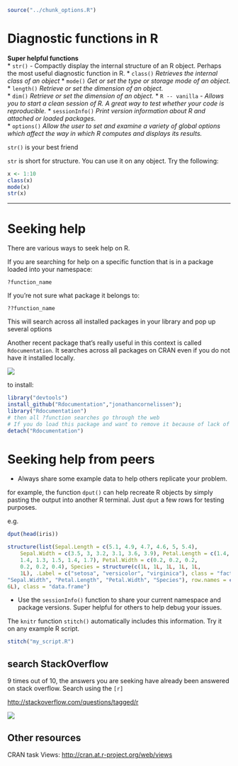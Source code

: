 ```r
source("../chunk_options.R")
```

# Diagnostic functions in R

**Super helpful functions**  
* `str()` - Compactly display the internal structure of an R object. Perhaps the most useful diagnostic function in R.
* `class()` *Retrieves the internal class of an object*
* `mode()` *Get or set the type or storage mode of an object.*
* `length()` *Retrieve or set the dimension of an object.*  
* `dim()` *Retrieve or set the dimension of an object.*
* `R -- vanilla` - *Allows you to start a clean session of R. A great way to test whether your code is reproducible.*
* `sessionInfo()` *Print version information about R and attached or loaded packages.*  
* `options()` *Allow the user to set and examine a variety of global options which affect the way in which R computes and displays its results.*

`str()` is your best friend

`str` is short for structure. You can use it on any object. Try the following:

```r
x <- 1:10
class(x)
mode(x)
str(x)
```




---

# Seeking help

There are various ways to seek help on R.

If you are searching for help on a specific function that is in a package loaded into your namespace:

```
?function_name
```

If you're not sure what package it belongs to:

```
??function_name
```

This will search across all installed packages in your library and pop up several options

Another recent package that's really useful in this context is called `Rdocumentation`. It searches across all packages on CRAN even if you do not have it installed locally.

![](rdocumentation.png)

to install:

```r
library("devtools")
install_github("Rdocumentation","jonathancornelissen");
library("Rdocumentation")
# then all ?function searches go through the web
# If you do load this package and want to remove it because of lack of internet, use
detach("Rdocumentation")
```


# Seeking help from peers

* Always share some example data to help others replicate your problem.

for example, the function `dput()` can help recreate R objects by simply pasting the output into another R terminal. Just `dput` a few rows for testing purposes.

e.g.

```r
dput(head(iris))

structure(list(Sepal.Length = c(5.1, 4.9, 4.7, 4.6, 5, 5.4), 
    Sepal.Width = c(3.5, 3, 3.2, 3.1, 3.6, 3.9), Petal.Length = c(1.4, 
    1.4, 1.3, 1.5, 1.4, 1.7), Petal.Width = c(0.2, 0.2, 0.2, 
    0.2, 0.2, 0.4), Species = structure(c(1L, 1L, 1L, 1L, 1L, 
    1L), .Label = c("setosa", "versicolor", "virginica"), class = "factor")), .Names = c("Sepal.Length", 
"Sepal.Width", "Petal.Length", "Petal.Width", "Species"), row.names = c(NA, 
6L), class = "data.frame")
```


* Use the `sessionInfo()` function to share your current namespace and package versions. Super helpful for others to help debug your issues.

The `knitr` function `stitch()` automatically includes this information. Try it on any example R script.

```r
stitch("my_script.R")
```


## search StackOverflow

9 times out of 10, the answers you are seeking have already been answered on stack overflow. Search using the `[r]`

[http://stackoverflow.com/questions/tagged/r](http://stackoverflow.com/questions/tagged/r)

![](stackoverflow.png)


## Other resources

CRAN task Views: [http://cran.at.r-project.org/web/views](http://cran.at.r-project.org/web/views)


